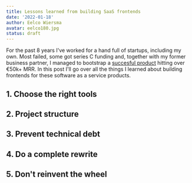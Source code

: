 ```yaml
---
title: Lessons learned from building SaaS frontends
date: '2022-01-18'
author: Eelco Wiersma
avatar: eelco180.jpg
status: draft
---
```


For the past 8 years I've worked for a hand full of startups, including my own. Most failed,
some got series C funding and, together with my former business partner, I managed to bootstrap a [succesful product](https://belco.io) hitting over €50k+ MRR.
In this post I'll go over all the things I learned about building frontends for these software as a service products.

## 1. Choose the right tools

## 2. Project structure

## 3. Prevent technical debt

## 4. Do a complete rewrite

## 5. Don't reinvent the wheel
